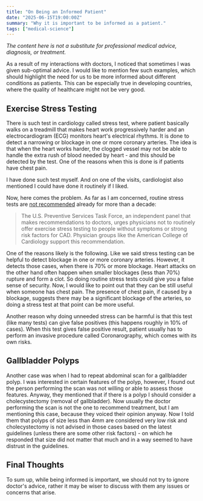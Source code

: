 ```yaml
---
title: "On Being an Informed Patient"
date: "2025-06-15T19:00:00Z"
summary: "Why it is important to be informed as a patient."
tags: ["medical-science"]
---
```


_The content here is not a substitute for professional medical advice, diagnosis, or treatment._

As a result of my interactions with doctors, I noticed that sometimes
I was given sub-optimal advice. I would like to mention few such examples,
which should highlight the need for us to be more informed about different conditions
as patients. This can be especially true in developing countries, where the quality of healthcare might not be very good.

## Exercise Stress Testing

There is such test in cardiology called stress test, where patient basically walks on a treadmill
that makes heart work progressively harder and an electrocardiogram (ECG) monitors heart's electrical rhythms.
It is done to detect a narrowing or blockage in one or more coronary arteries.
The idea is that when the heart works harder, the clogged vessel may not be able to handle the extra rush of blood needed by heart - and this should be detected by the test.
One of the reasons when this is done is if patients have chest pain.

I have done such test myself. And on one of the visits, cardiologist also mentioned I could have done it routinely
if I liked.

Now, here comes the problem. As far as I am concerned, routine stress tests are [not recommended](https://www.health.harvard.edu/newsletter_article/cardiac-exercise-stress-testing-what-it-can-and-cannot-tell-you)
already for more than a decade:

> The U.S. Preventive Services Task Force, an independent panel that makes recommendations to doctors, urges physicians not to routinely offer exercise stress testing to people without symptoms or strong risk factors for CAD. Physician groups like the American College of Cardiology support this recommendation.

One of the reasons likely is the following. Like we said stress testing can be helpful to detect blockage in one or more coronary arteries.
However, it detects those cases, when there is 70% or more blockage. Heart attacks on the other hand often happen when smaller blockages (less than 70%)
rupture and form a clot. So doing routine stress tests could give you a false sense of security. Now, I would like to point out that they can be still useful
when someone has chest pain. The presence of chest pain, if caused by a blockage, suggests there may be a significant blockage of the arteries,
so doing a stress test at that point can be more useful.

Another reason why doing unneeded stress can be harmful is that this test (like many tests) can give false positives (this happens roughly in 10% of cases).
When this test gives false positive result, patient usually has to perform an invasive procedure called Coronarography, which comes with its own risks.

## Gallbladder Polyps

Another case was when I had to repeat abdominal scan for a gallbladder polyp. I was interested in certain features of the polyp,
however, I found out the person performing the scan was not willing or able to assess those features. Anyway, they mentioned
that if there is a polyp I should consider a cholecystectomy (removal of gallbladder). Now usually the doctor performing the scan
is not the one to recommend treatment, but I am mentioning this case, because they voiced their opinion anyway.
Now I told them that polyps of size less than 4mm are considered very low risk and cholecystectomy is not advised in those cases based
on the latest guidelines (unless there are some other risk factors) - on which he responded that size did not matter that much and
in a way seemed to have distrust in the guidelines.

## Final Thoughts

To sum up, while being informed is important, we should not try to ignore doctor's advice, rather it may be wiser to discuss with them
any issues or concerns that arise.
